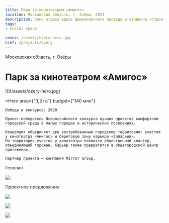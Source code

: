 ```yaml
---
title: Парк за кинотеатром «Амигос»
location: Московская область, г. Озёры, 2021
description: Зона отдыха вдоль Демьяновского проезда и стадиона «Строитель»
tags:
- social space
    
cover: /assets/ozery-hero.jpg
href: /projects/ozery
---
```


Московская область, г. Озёры

# Парк за кинотеатром «Амигос»

<Wide>
    ![](/assets/ozery-hero.jpg)
</Wide>

<Hero
    area={"3,2 га"}
    budget={"140 млн"}
>
    Победа в конкурсе: 2020

    Проект-победитель Всероссийского конкурса лучших проектов комфортной городской среды в малых городах и исторических поселениях.

    Концепция объединяет две востребованные городские территории: участок у кинотеатра «Амигос» и береговую зону карьера «Западный».
    На территории участка у кинотеатра появится общественный кластер, объединяющий горожан. Карьер также превратится в общегородской центр притяжения.

    Партнер проекта — компания Mirror Group.
</Hero>

Генплан

![](/assets/ozery-00.jpg)

Проектное предложение

![](/assets/ozery-01.jpg)

![](/assets/ozery-02.jpg)

![](/assets/ozery-03.jpg)

